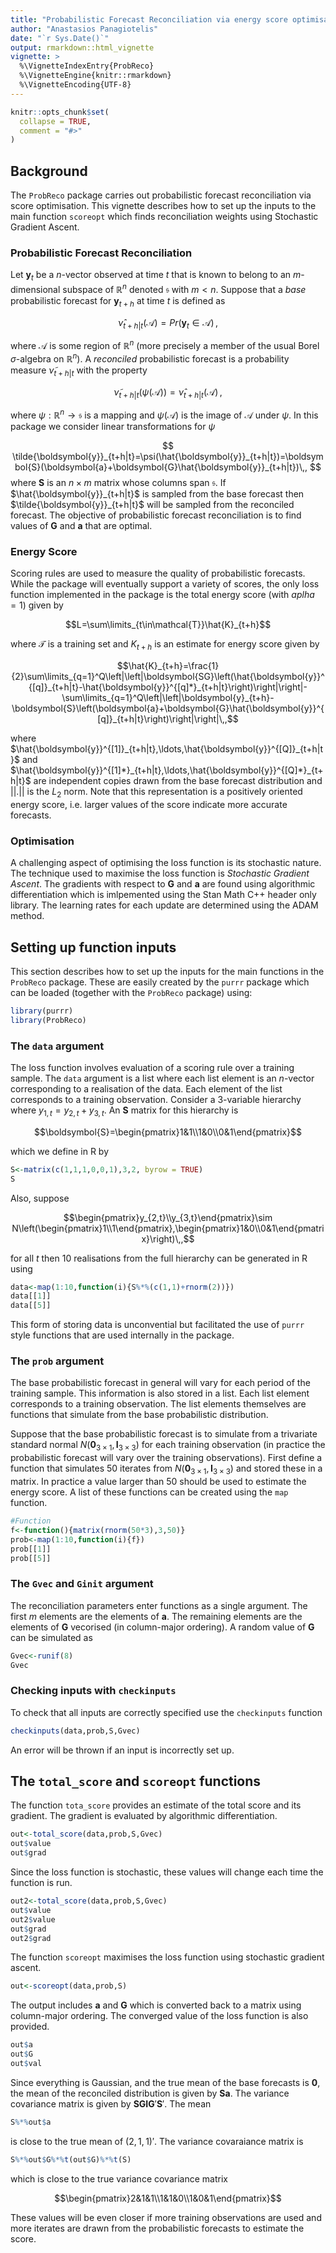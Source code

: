 ```yaml
---
title: "Probabilistic Forecast Reconciliation via energy score optimisation."
author: "Anastasios Panagiotelis"
date: "`r Sys.Date()`"
output: rmarkdown::html_vignette
vignette: >
  %\VignetteIndexEntry{ProbReco}
  %\VignetteEngine{knitr::rmarkdown}
  %\VignetteEncoding{UTF-8}
---
```


```r
knitr::opts_chunk$set(
  collapse = TRUE,
  comment = "#>"
)
```

## Background

The `ProbReco` package carries out probabilistic forecast reconciliation via score optimisation.  This vignette describes how to set up the inputs to the main function `scoreopt` which finds reconciliation weights using Stochastic Gradient Ascent.

### Probabilistic Forecast Reconciliation

Let $\boldsymbol{y}_t$ be a $n$-vector observed at time $t$ that is known to belong to an $m$-dimensional subspace of $\mathbb{R}^n$ denoted $\mathfrak{s}$ with $m<n$.  Suppose that a *base* probabilistic forecast for $\boldsymbol{y}_{t+h}$ at time $t$ is defined as 

$$\hat{\nu}_{t+h|t}(\mathcal{A})=\textit{Pr}(\boldsymbol{y}_t\in\mathcal{A})\,,$$

where $\mathcal{A}$ is some region of $\mathbb{R}^n$ (more precisely a member of the usual Borel $\sigma$-algebra on $\mathbb{R}^n$).  A *reconciled* probabilistic forecast is a probability measure $\tilde{\nu}_{t+h|t}$ with the property

$$\tilde{\nu}_{t+h|t}(\psi(\mathcal{A}))=\hat{\nu}_{t+h|t}(\mathcal{A})\,,$$

where $\psi:\mathbb{R}^n\rightarrow\mathfrak{s}$ is a mapping and $\psi({\mathcal{A}})$ is the image of $\mathcal{A}$ under $\psi$.  In this package we consider linear transformations for $\psi$

$$
\tilde{\boldsymbol{y}}_{t+h|t}=\psi(\hat{\boldsymbol{y}}_{t+h|t})=\boldsymbol{S}(\boldsymbol{a}+\boldsymbol{G}\hat{\boldsymbol{y}}_{t+h|t})\,,
$$
where $\boldsymbol{S}$ is an $n\times m$ matrix whose columns span $\mathfrak{s}$.  If $\hat{\boldsymbol{y}}_{t+h|t}$ is sampled from the base forecast then $\tilde{\boldsymbol{y}}_{t+h|t}$ will be sampled from the reconciled forecast.  The objective of probabilistic forecast reconciliation is to find values of $\boldsymbol{G}$ and $\boldsymbol{a}$ that are optimal.

### Energy Score

Scoring rules are used to measure the quality of probabilistic forecasts.  While the package will eventually support a variety of scores, the only loss function implemented in the package is the total energy score (with $aplha=1$) given by

$$L=\sum\limits_{t\in\mathcal{T}}\hat{K}_{t+h}$$

where $\mathcal{T}$ is a training set and $K_{t+h}$ is an estimate for energy score given by

$$\hat{K}_{t+h}=\frac{1}{2}\sum\limits_{q=1}^Q\left|\left|\boldsymbol{SG}\left(\hat{\boldsymbol{y}}^{[q]}_{t+h|t}-\hat{\boldsymbol{y}}^{[q]*}_{t+h|t}\right)\right|\right|-\sum\limits_{q=1}^Q\left|\left|\boldsymbol{y}_{t+h}-\boldsymbol{S}\left(\boldsymbol{a}+\boldsymbol{G}\hat{\boldsymbol{y}}^{[q]}_{t+h|t}\right)\right|\right|\,,$$

where $\hat{\boldsymbol{y}}^{[1]}_{t+h|t},\ldots,\hat{\boldsymbol{y}}^{[Q]}_{t+h|t}$ and $\hat{\boldsymbol{y}}^{[1]*}_{t+h|t},\ldots,\hat{\boldsymbol{y}}^{[Q]*}_{t+h|t}$ are independent copies drawn from the base forecast distribution and $||.||$ is the $L_2$ norm.  Note that this representation is a positively oriented energy score, i.e. larger values of the score indicate more accurate forecasts.

### Optimisation

A challenging aspect of optimising the loss function is its stochastic nature.  The technique used to maximise the loss function is *Stochastic Gradient Ascent*.  The gradients with respect to $\boldsymbol{G}$ and $\boldsymbol{a}$ are found using algorithmic differentiation which is imlpemented using the Stan Math C++ header only library.  The learning rates for each update are determined using the ADAM method.

## Setting up function inputs

This section describes how to set up the inputs for the main functions in the `ProbReco` package.  These are easily created by the `purrr` package which can be loaded (together with the `ProbReco` package) using:

```r
library(purrr)
library(ProbReco)
```

### The `data` argument

The loss function involves evaluation of a scoring rule over a training sample.  The `data` argument is a list where each list element is an $n$-vector corresponding to a realisation of the data.  Each element of the list corresponds to a training observation. Consider a 3-variable hierarchy where $y_{1,t}=y_{2,t}+y_{3,t}$.  An $\boldsymbol{S}$ matrix for this hierarchy is

$$\boldsymbol{S}=\begin{pmatrix}1&1\\1&0\\0&1\end{pmatrix}$$

which we define in R by

```r
S<-matrix(c(1,1,1,0,0,1),3,2, byrow = TRUE)
S
```

Also, suppose

$$\begin{pmatrix}y_{2,t}\\y_{3,t}\end{pmatrix}\sim N\left(\begin{pmatrix}1\\1\end{pmatrix},\begin{pmatrix}1&0\\0&1\end{pmatrix}\right)\,,$$

for all $t$ then 10 realisations from the full hierarchy can be generated in R using

```r
data<-map(1:10,function(i){S%*%(c(1,1)+rnorm(2))})
data[[1]]
data[[5]]
```

This form of storing data is unconvential but facilitated the use of `purrr` style functions that are used internally in the package.  

### The `prob` argument

The base probabilistic forecast in general will vary for each period of the training sample.  This information is also stored in a list.  Each list element corresponds to a training observation.  The list elements themselves are functions that simulate from the base probabilistic distribution.

Suppose that the base probabilistic forecast is to simulate from a trivariate standard normal $N(\boldsymbol{0}_{3\times 1},\boldsymbol{I}_{3\times 3})$ for each training observation (in practice the probabilistic forecast will vary over the training observations).  First define a function that simulates 50 iterates from $N(\boldsymbol{0}_{3\times 1},\boldsymbol{I}_{3\times 3})$ and stored these in a matrix.  In practice a value larger than 50 should be used to estimate the energy score.  A list of these functions can be created using the `map` function.

```r
#Function
f<-function(){matrix(rnorm(50*3),3,50)}
prob<-map(1:10,function(i){f})
prob[[1]]
prob[[5]]
```

### The `Gvec` and `Ginit` argument

The reconciliation parameters enter functions as a single argument.  The first $m$ elements are the elements of $\boldsymbol{a}$.  The remaining elements are the elements of $\boldsymbol{G}$ vecorised (in column-major ordering).  A random value of $\boldsymbol{G}$ can be simulated as 

```r
Gvec<-runif(8)
Gvec
```

### Checking inputs with `checkinputs`

To check that all inputs are correctly specified use the `checkinputs` function

```r
checkinputs(data,prob,S,Gvec)
```

An error will be thrown if an input is incorrectly set up.

## The `total_score` and `scoreopt` functions

The function `tota_score` provides an estimate of the total score and its gradient.  The gradient is evaluated by algorithmic differentiation.

```r
out<-total_score(data,prob,S,Gvec)
out$value
out$grad
```

Since the loss function is stochastic, these values will change each time the function is run.

```r
out2<-total_score(data,prob,S,Gvec)
out$value
out2$value
out$grad
out2$grad
```

The function `scoreopt` maximises the loss function using stochastic gradient ascent.

```r
out<-scoreopt(data,prob,S)
```

The output includes $\boldsymbol{a}$ and $\boldsymbol{G}$ which is converted back to a matrix using column-major ordering.  The converged value of the loss function is also provided.

```r
out$a
out$G
out$val
```

Since everything is Gaussian, and the true mean of the base forecasts is $\boldsymbol{0}$, the mean of the reconciled distribution is given by $\boldsymbol{S}\boldsymbol{a}$.  The variance covariance matrix is given by $\boldsymbol{S}\boldsymbol{G}\boldsymbol{I}\boldsymbol{G}'\boldsymbol{S}'$.  The mean 

```r
S%*%out$a
```
is close to the true mean of $(2,1,1)'$.  The variance covaraiance matrix is

```r
S%*%out$G%*%t(out$G)%*%t(S)
```
 which is close to the true variance covariance matrix
 
$$\begin{pmatrix}2&1&1\\1&1&0\\1&0&1\end{pmatrix}$$

These values will be even closer if more training observations are used and more iterates are drawn from the probabilistic forecasts to estimate the score.
